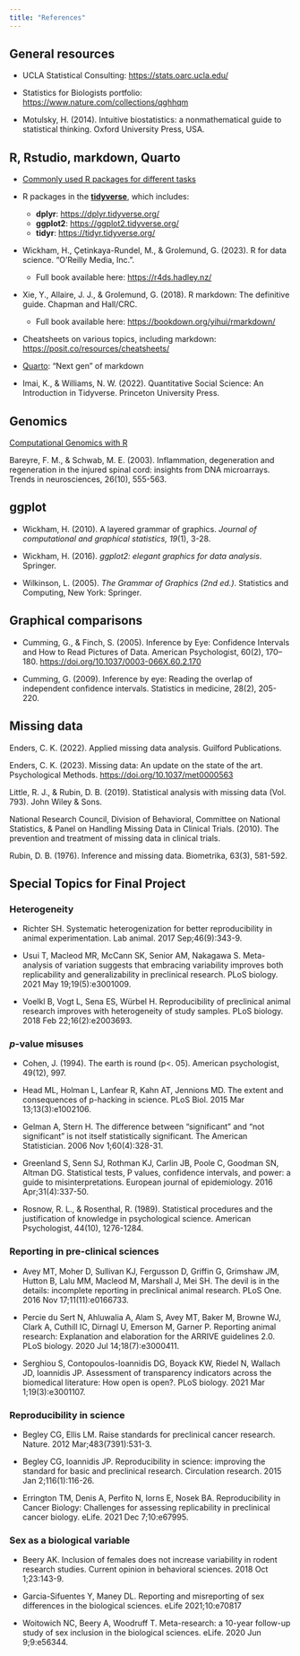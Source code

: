 ```yaml
---
title: "References"
---
```


## General resources

* UCLA Statistical Consulting: [https://stats.oarc.ucla.edu/](https://stats.oarc.ucla.edu/)

* Statistics for Biologists portfolio: [https://www.nature.com/collections/qghhqm](https://www.nature.com/collections/qghhqm)

* Motulsky, H. (2014). Intuitive biostatistics: a nonmathematical guide to statistical thinking. Oxford University Press, USA.

## R, Rstudio, markdown, Quarto

* [Commonly used R packages for different tasks](https://support.posit.co/hc/en-us/articles/201057987-Quick-list-of-useful-R-packages)

* R packages in the [**tidyverse**](https://www.tidyverse.org/), which includes:
    * **dplyr**: [https://dplyr.tidyverse.org/](https://dplyr.tidyverse.org/)
    * **ggplot2**: [https://ggplot2.tidyverse.org/](https://ggplot2.tidyverse.org/)
    * **tidyr**: [https://tidyr.tidyverse.org/](https://tidyr.tidyverse.org/)

* Wickham, H., Çetinkaya-Rundel, M., & Grolemund, G. (2023). R for data science. "O'Reilly Media, Inc.". 
    * Full book available here: [https://r4ds.hadley.nz/](https://r4ds.hadley.nz/)

* Xie, Y., Allaire, J. J., & Grolemund, G. (2018). R markdown: The definitive guide. Chapman and Hall/CRC. 
    * Full book available here: [https://bookdown.org/yihui/rmarkdown/](https://bookdown.org/yihui/rmarkdown/)
    
* Cheatsheets on various topics, including markdown: [https://posit.co/resources/cheatsheets/](https://posit.co/resources/cheatsheets/)
    
* [Quarto](https://quarto.org/): "Next gen" of markdown
    
* Imai, K., & Williams, N. W. (2022). Quantitative Social Science: An Introduction in Tidyverse. Princeton University Press.

## Genomics

[Computational Genomics with R](https://compgenomr.github.io/book/)

Bareyre, F. M., & Schwab, M. E. (2003). Inflammation, degeneration and regeneration in the injured spinal cord: insights from DNA microarrays. Trends in neurosciences, 26(10), 555-563.

## **ggplot**

* Wickham, H. (2010). A layered grammar of graphics. *Journal of computational and graphical statistics, 19*(1), 3-28.

* Wickham, H. (2016). *ggplot2: elegant graphics for data analysis*.
Springer.

* Wilkinson, L. (2005). *The Grammar of Graphics (2nd ed.)*. Statistics and Computing, New York: Springer.

## Graphical comparisons

* Cumming, G., & Finch, S. (2005). Inference by Eye: Confidence Intervals and How to Read Pictures of Data. American Psychologist, 60(2), 170–180. <https://doi.org/10.1037/0003-066X.60.2.170>

* Cumming, G. (2009). Inference by eye: Reading the overlap of independent confidence intervals. Statistics in medicine, 28(2), 205-220.

## Missing data

Enders, C. K. (2022). Applied missing data analysis. Guilford Publications.

Enders, C. K. (2023). Missing data: An update on the state of the art. Psychological Methods. <https://doi.org/10.1037/met0000563>

Little, R. J., & Rubin, D. B. (2019). Statistical analysis with missing data (Vol. 793). John Wiley & Sons.

National Research Council, Division of Behavioral, Committee on National Statistics, & Panel on Handling Missing Data in Clinical Trials. (2010). The prevention and treatment of missing data in clinical trials.

Rubin, D. B. (1976). Inference and missing data. Biometrika, 63(3), 581-592.

## Special Topics for Final Project

### Heterogeneity

* Richter SH. Systematic heterogenization for better reproducibility in animal experimentation. Lab animal. 2017 Sep;46(9):343-9.

* Usui T, Macleod MR, McCann SK, Senior AM, Nakagawa S. Meta-analysis of variation suggests that embracing variability improves both replicability
and generalizability in preclinical research. PLoS biology. 2021 May 19;19(5):e3001009.

* Voelkl B, Vogt L, Sena ES, Würbel H. Reproducibility of preclinical animal research improves with heterogeneity of study samples. PLoS biology. 2018
Feb 22;16(2):e2003693.

### $p$-value misuses

* Cohen, J. (1994). The earth is round (p<. 05). American psychologist, 49(12), 997.

* Head ML, Holman L, Lanfear R, Kahn AT, Jennions MD. The extent and consequences of p-hacking in science. PLoS Biol. 2015 Mar 13;13(3):e1002106.

* Gelman A, Stern H. The difference between “significant” and “not significant” is not itself statistically significant. The American Statistician. 2006 Nov
1;60(4):328-31.

* Greenland S, Senn SJ, Rothman KJ, Carlin JB, Poole C, Goodman SN, Altman DG. Statistical tests, P values, confidence intervals, and power: a guide to
misinterpretations. European journal of epidemiology. 2016 Apr;31(4):337-50.

* Rosnow, R. L., & Rosenthal, R. (1989). Statistical procedures and the justification of knowledge in psychological science. American Psychologist, 44(10), 1276-1284. 

### Reporting in pre-clinical sciences

* Avey MT, Moher D, Sullivan KJ, Fergusson D, Griffin G, Grimshaw JM, Hutton B, Lalu MM, Macleod M, Marshall J, Mei SH. The devil is in the details:
incomplete reporting in preclinical animal research. PLoS One. 2016 Nov 17;11(11):e0166733.

* Percie du Sert N, Ahluwalia A, Alam S, Avey MT, Baker M, Browne WJ, Clark A, Cuthill IC, Dirnagl U, Emerson M, Garner P. Reporting animal research:
Explanation and elaboration for the ARRIVE guidelines 2.0. PLoS biology. 2020 Jul 14;18(7):e3000411.

* Serghiou S, Contopoulos-Ioannidis DG, Boyack KW, Riedel N, Wallach JD, Ioannidis JP. Assessment of transparency indicators across the biomedical
literature: How open is open?. PLoS biology. 2021 Mar 1;19(3):e3001107.

### Reproducibility in science

* Begley CG, Ellis LM. Raise standards for preclinical cancer research. Nature. 2012 Mar;483(7391):531-3. 

* Begley CG, Ioannidis JP. Reproducibility in science: improving the standard for basic and preclinical research. Circulation research. 2015 Jan
2;116(1):116-26.

* Errington TM, Denis A, Perfito N, Iorns E, Nosek BA. Reproducibility in Cancer Biology: Challenges for assessing replicability in preclinical cancer
biology. eLife. 2021 Dec 7;10:e67995.

### Sex as a biological variable

* Beery AK. Inclusion of females does not increase variability in rodent research studies. Current opinion in behavioral sciences. 2018 Oct 1;23:143-9.

* Garcia-Sifuentes Y, Maney DL. Reporting and misreporting of sex differences in the biological sciences. eLife 2021;10:e70817

* Woitowich NC, Beery A, Woodruff T. Meta-research: a 10-year follow-up study of sex inclusion in the biological sciences. eLife. 2020 Jun 9;9:e56344.